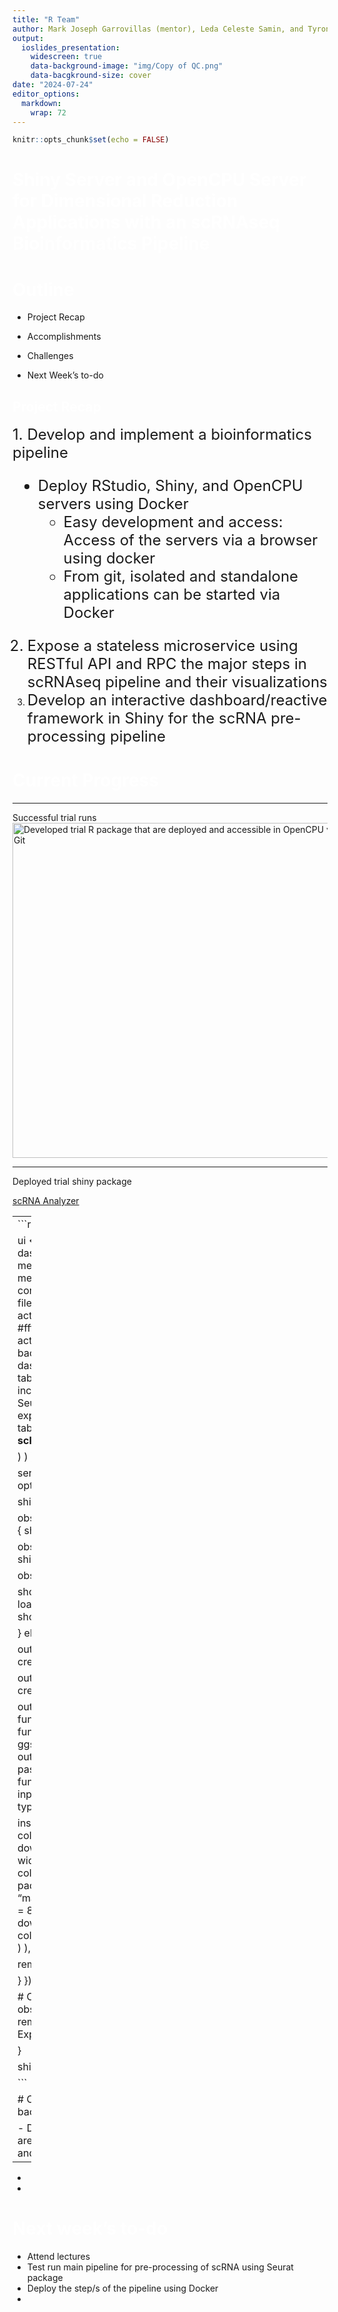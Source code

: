 ```yaml
---
title: "R Team"
author: Mark Joseph Garrovillas (mentor), Leda Celeste Samin, and Tyrone Mariano
output: 
  ioslides_presentation:
    widescreen: true
    data-background-image: "img/Copy of QC.png"
    data-bacgkround-size: cover
date: "2024-07-24"
editor_options: 
  markdown: 
    wrap: 72
---
```


```r
knitr::opts_chunk$set(echo = FALSE)
```

# Shiny Server and OpenCPU Server for Dimensional Reduction Applications with an scRNAseq Bioinformatics Pipeline {data-background="img/Copy of QC.png" data-background-size="cover" style="color: white"}

# Outline {data-background="img/Copy of QC.png" data-background-size="cover" style="color: white"}

-   Project Recap

-   Accomplishments

-   Challenges

-   Next Week's to-do

## Project Recap {data-background="img/Copy of QC.png" data-background-size="cover" style="color: white"}

<font size="5">1. Develop and implement a bioinformatics pipeline

-   Deploy RStudio, Shiny, and OpenCPU servers using Docker
    -   Easy development and access: Access of the servers via a browser
        using docker
    -   From git, isolated and standalone applications can be started
        via Docker

2.  Expose a stateless microservice using RESTful API and RPC the major
    steps in scRNAseq pipeline and their visualizations
3.  Develop an interactive dashboard/reactive framework in Shiny for the
    scRNA pre-processing pipeline</font>

# Current Progress {data-background="img/Copy of QC.png" data-background-size="cover" style="color: white"}

------------------------------------------------------------------------

Successful trial runs ![Developed trial R package that are deployed and
accessible in OpenCPU via Git](img/r_opencpu.png){width="536"}

---

Deployed trial shiny package 

[scRNA Analyzer](https://7w4750-tyrone-mariano.shinyapps.io/myapp/)

---
```r

source("global.R")


ui <- dashboardPage(
  dashboardHeader(title = 'scRNA Analyzer'),
  dashboardSidebar(
    sidebarMenu(id="tab",
                useShinyjs(),
                menuItem("Homepage", tabName = "home", icon = icon("list")),
                menuItem("Plot scRNAseq", tabName = "input", icon = icon("edit")),
                conditionalPanel(condition = "input.tab == 'input'",
                div(
                    fileInput("file", "Upload File", multiple = FALSE, accept = c(".rds")),
                    actionButton("reset", "Reset", icon = icon("undo"), style = "color: #fff; background-color: #dc3545; width: 87.25%"),
                    actionButton("run", "Run", icon = icon("play"), style = "color: #fff; background-color: #28a745; width: 87.25%")
                    )            )
                )
  ),
  dashboardBody(
    tabItems(
      tabItem(tabName = "input",
              tabsetPanel(id = "main_tabs",
                          tabPanel("Instructions",
                                   includeMarkdown("instructions.Rmd")
                                   )),
              a("Download sample Seurat Object", href = "https://drive.google.com/uc?export=download&id=1IY46LGaVTkakZmwCzKzL4ol9bEQ3R0Z2")),
      tabItem(tabName = "home",
              tags$h1(HTML("--__..--..-- Welcome to scRNAseq Analyzer --..--..__--"))

              )
    )
  )
)

server <- function(input, output, session){
  options(shiny.maxRequestSize = 300*1024^2)

  shinyjs::disable("run")

  observe({
    if (is.null(input$file) != TRUE){
      shinyjs::enable("run")
    } else {
      shinyjs::disable("run")
    }
  })

  observeEvent(input$reset, {
    shinyjs::reset("file")
    shinyjs::disable("run")
  })

  observeEvent(input$run, {
    shinyjs::disable("run")

    show_modal_spinner(text = "Preparing plots...")
    obj <- load_seurat_obj(input$file$datapath)
    if (is.vector(obj)){
      showModal(modalDialog(
        title = "Error with file",
        HTML("<h5>There is an error with the file you uploaded. See below for more details.</h5><br>",
             paste(unlist(obj), collapse = "<br><br>"))
      ))
      shinyjs::enable("run")

    } else {

      output$umap <- renderPlot({
        if (!is.null(input$metadata_col)) {
          create_metadata_umap(obj, input$metadata_col)
        }
      })

      output$featurePlot <- renderPlot({
        if (!is.null(input$gene)) {
          create_feature_plot(obj, input$gene)
        }
      })

      output$downloadFeaturePlot <- downloadHandler(
        filename = function(){
          paste0(input$gene, '_feature_plot', '.png')
        },
        content = function(file){
          plot <- create_feature_plot(obj, input$gene)
          ggsave(filename=file, width = 10, height = 5, type = "cairo")
        }
      )
      output$download_umap <- downloadHandler(
        filename = function(){
          paste0(input$metadata_col, '_UMAP', '.png')
        },
        content = function(file){
          plot <- create_metadata_UMAP(obj, input$metadata_col)
          ggsave(filename=file, width = 10, height = 5, type = "cairo")
        }
      )

      insertTab(
        inputId = "main_tabs",
        tabPanel(
          "UMAP",
          fluidRow(
            column(
              width = 8,
              plotOutput(outputId = 'umap'),
              downloadButton("download_umap", "Download UMAP")
            ),
            column(
              width = 4,
              selectizeInput("metadata_col",
                             "Metadata Column",
                             colnames(obj@meta.data)
              )
            )
          ),
          style = "height: 90%; width: 95%; padding-top: 5%;"
        ),
        select = TRUE
      )
      insertTab(
        inputId = "main_tabs",
        tabPanel(
          "Gene Expression",
          fluidRow(
            column(
              width = 8,
              plotOutput(outputId = 'featurePlot'),
              downloadButton("downloadFeaturePlot", "Download Feature Plot")
            ),
            column(
              width = 4,
              selectizeInput("gene",
                             "Genes",
                             rownames(obj)
              )
            )
          ),
          style = "height: 90%; width: 95%; padding-top: 5%;"
        )
      )

      remove_modal_spinner()
      shinyjs::enable("run")

    }
  })

  # Clear all sidebar inputs when 'Reset' button is clicked
  observeEvent(input$reset, {
    shinyjs::reset("file")
    removeTab("main_tabs", "UMAP")
    removeTab("main_tabs", "Gene Expression")
    shinyjs::disable("run")
  })

}

shinyApp(ui, server)

```


# Challenges {data-background="img/Copy of QC.png" data-background-size="cover" style="color: white"}

-   Deploy the servers using Docker
    -   Containers for the trial package are on private and yet to
        establish a host connection
-   To improve and polish scripts for future deployment
-   
-   
-   

# Next week's to-do {data-background="img/Copy of QC.png" data-background-size="cover" style="color: white"}

-   Attend lectures
-   Test run main pipeline for pre-processing of scRNA using Seurat
    package
-   Deploy the step/s of the pipeline using Docker
-   
